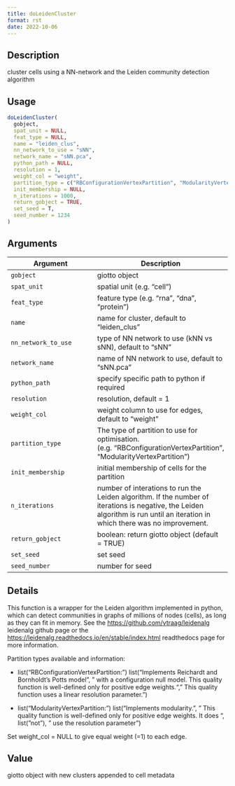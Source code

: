 ```yaml
--- 
title: doLeidenCluster 
format: rst 
date: 2022-10-06 
--- 
```


## Description

cluster cells using a NN-network and the Leiden community detection algorithm


## Usage

```r
doLeidenCluster(
  gobject,
  spat_unit = NULL,
  feat_type = NULL,
  name = "leiden_clus",
  nn_network_to_use = "sNN",
  network_name = "sNN.pca",
  python_path = NULL,
  resolution = 1,
  weight_col = "weight",
  partition_type = c("RBConfigurationVertexPartition", "ModularityVertexPartition"),
  init_membership = NULL,
  n_iterations = 1000,
  return_gobject = TRUE,
  set_seed = T,
  seed_number = 1234
)
```


## Arguments

Argument      |Description
------------- |----------------
`gobject`     |     giotto object
`spat_unit`     |     spatial unit (e.g. "cell")
`feat_type`     |     feature type (e.g. "rna", "dna", "protein")
`name`     |     name for cluster, default to "leiden_clus"
`nn_network_to_use`     |     type of NN network to use (kNN vs sNN), default to "sNN"
`network_name`     |     name of NN network to use, default to "sNN.pca"
`python_path`     |     specify specific path to python if required
`resolution`     |     resolution, default = 1
`weight_col`     |     weight column to use for edges, default to "weight"
`partition_type`     |     The type of partition to use for optimisation. (e.g. "RBConfigurationVertexPartition", "ModularityVertexPartition")
`init_membership`     |     initial membership of cells for the partition
`n_iterations`     |     number of interations to run the Leiden algorithm. If the number of iterations is negative, the Leiden algorithm is run until an iteration in which there was no improvement.
`return_gobject`     |     boolean: return giotto object (default = TRUE)
`set_seed`     |     set seed
`seed_number`     |     number for seed


## Details

This function is a wrapper for the Leiden algorithm implemented in python,
 which can detect communities in graphs of millions of nodes (cells),
 as long as they can fit in memory. See the [https://github.com/vtraag/leidenalg](https://github.com/vtraag/leidenalg) leidenalg 
 github page or the [https://leidenalg.readthedocs.io/en/stable/index.html](https://leidenalg.readthedocs.io/en/stable/index.html) readthedocs 
 page for more information.
 
 Partition types available and information:
   

*  list("RBConfigurationVertexPartition: ") list("Implements Reichardt and Bornholdt’s Potts model\n", "   with a configuration null model. This quality function is well-defined only for positive edge weights.\n", "    This quality function uses a linear resolution parameter.")   

*  list("ModularityVertexPartition: ") list("Implements modularity.\n", "   This quality function is well-defined only for positive edge weights. It does ", list("not"), " use the resolution parameter")  
 
 Set weight_col = NULL to give equal weight (=1) to each edge.


## Value

giotto object with new clusters appended to cell metadata


